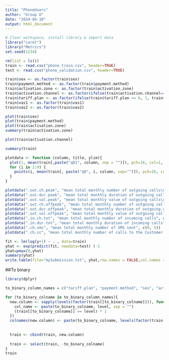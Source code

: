 ```yaml
---
title: "PhoneUsers"
author: "Group D"
date: "2024-04-10"
output: html_document
---
```


```r
# Clear workspace, install library & import data
library("caret")
library("Metrics")
set.seed(1234)

rm(list = ls())
train <- read.csv("phone_train.csv", header=TRUE)
test <- read.csv("phone_validation.csv", header=TRUE)

train$sex <- as.factor(train$sex)
train$payment.method <- as.factor(train$payment.method)
train$activation.zone <- as.factor(train$activation.zone)
train$activation.channel <- as.factor(ifelse(train$activation.channel==5, 1, 0)) #Merge 
train$tariff.plan <- as.factor(ifelse(train$tariff.plan <= 6, 1, train$tariff.plan)) #Merge 
train$vas1 <- as.factor(train$vas1)
train$vas2 <- as.factor(train$vas2)

plot(train$sex)
plot(train$payment.method)
plot(train$activation.zone)
summary(train$activation.zone)

plot(train$activation.channel)

summary(train)
```

```r
plotdata <- function (column, title, ylim){
  plot(1, mean(train[,paste("q01", column, sep = "")]), pch=16, col=1, xlab = "Month", ylab = "Value", main = title, xlim = c(1, 9), ylim = ylim)
  for (i in 2:9) {
    points(i, mean(train[, paste("q0", i, column, sep="")]), pch=16, col=i)
  }
}
```

```r
plotdata(".out.ch.peak", "mean total monthly number of outgoing calls\nat times when the tariff is highest", c(50, 110))
plotdata(".out.dur.peak", "mean total monthly duration of outgoing calls\nat times when the tariff is highest", c(5000, 13000))
plotdata(".out.val.peak", "mean total monthly value of outgoing calls\nat times when the tariff is highest", c(25, 60))
plotdata(".out.ch.offpeak", "mean total monthly number of outgoing calls during off-peak hours", c(0, 10))
plotdata(".out.dur.offpeak", "mean total monthly duration of outgoing calls during off-peak hours", c(300, 900))
plotdata(".out.val.offpeak", "mean total monthly value of outgoing calls during off-peak hours", c(0, 4))
plotdata(".in.ch.tot", "mean total monthly number of incoming calls", c(50, 100))
plotdata(".in.dur.tot", "mean total monthly duration of incoming calls", c(4000, 9000))
plotdata(".ch.sms", "mean total monthly number of SMS sent", c(0, 5))
plotdata(".ch.cc", "mean total monthly number of calls to the Customer Service Centre", c(0, 1))
```


```r
fit <- lm(log(y+1) ~ . , data=train)
yhat <- exp(predict(fit, newdata=test) )-1
yhat=pmax(0,yhat)
summary(yhat)
write.table(file="mySubmission.txt", yhat,row.names = FALSE,col.names = FALSE)
```


##To binary
```r
library(dplyr)

to_binary_column_names = c("tariff.plan", "payment.method", "sex", "activation.zone", "activation.channel", "vas1", "vas2")

for (to_binary_colname in to_binary_column_names){
  new.column <- sapply(levels(factor(train[[to_binary_colname]])), function(level) {
    col_name <- paste(to_binary_colname, level, sep = "")
    (train[[to_binary_colname]] == level) * 1
  })
  colnames(new.column) <- paste(to_binary_colname, levels(factor(train[[to_binary_colname]])), sep = "")
  
  
  train <- cbind(train, new.column)
  
  train <- select(train, -to_binary_colname)
}
train
```
